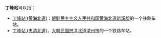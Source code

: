 '''丁峰站'''可以指：
* [[丁峰站_(黄海北道)|丁峰站 (黄海北道)]]：[[朝鲜民主主义人民共和国|朝鲜民主主义人民共和国]][[黄海北道|黄海北道]][[新溪郡|新溪郡]]的一个铁路车站。
* [[丁峰站_(忠清北道)|丁峰站 (忠清北道)]]，[[大韩民国|大韩民国]][[忠清北道|忠清北道]][[清州市|清州市]]的一个铁路车站。

{{disambig|cat=三字车站名消歧义}}